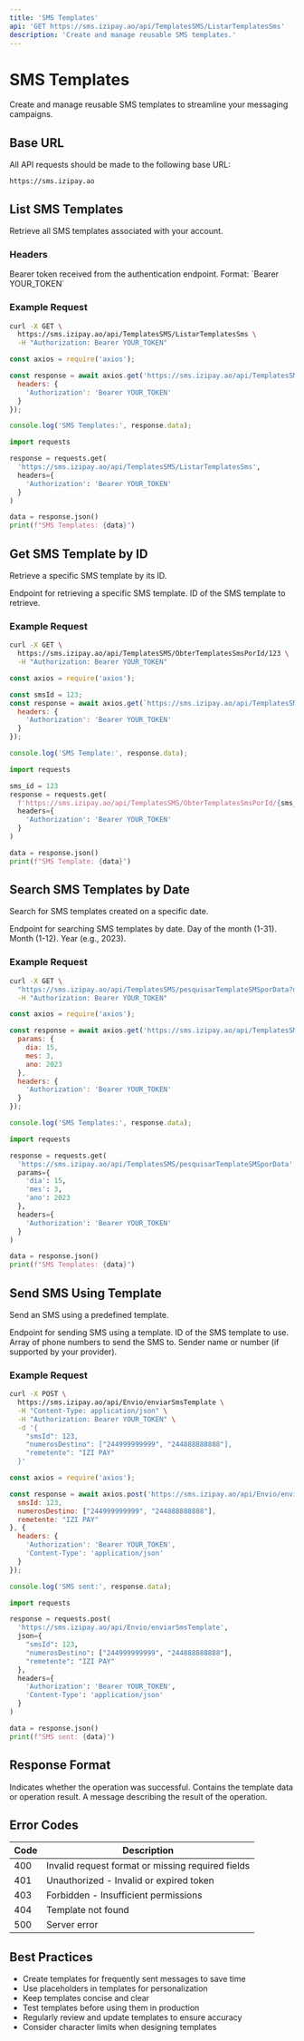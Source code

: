 ```yaml
---
title: 'SMS Templates'
api: 'GET https://sms.izipay.ao/api/TemplatesSMS/ListarTemplatesSms'
description: 'Create and manage reusable SMS templates.'
---
```


# SMS Templates

Create and manage reusable SMS templates to streamline your messaging campaigns.

## Base URL

All API requests should be made to the following base URL:

```
https://sms.izipay.ao
```

## List SMS Templates

Retrieve all SMS templates associated with your account.

### Headers

<ParamField header="Authorization" type="string" required>
  Bearer token received from the authentication endpoint. Format: `Bearer YOUR_TOKEN`
</ParamField>

### Example Request

<CodeGroup>

```bash cURL
curl -X GET \
  https://sms.izipay.ao/api/TemplatesSMS/ListarTemplatesSms \
  -H "Authorization: Bearer YOUR_TOKEN"
```

```javascript Node.js
const axios = require('axios');

const response = await axios.get('https://sms.izipay.ao/api/TemplatesSMS/ListarTemplatesSms', {
  headers: {
    'Authorization': 'Bearer YOUR_TOKEN'
  }
});

console.log('SMS Templates:', response.data);
```

```python Python
import requests

response = requests.get(
  'https://sms.izipay.ao/api/TemplatesSMS/ListarTemplatesSms',
  headers={
    'Authorization': 'Bearer YOUR_TOKEN'
  }
)

data = response.json()
print(f"SMS Templates: {data}")
```

</CodeGroup>

## Get SMS Template by ID

Retrieve a specific SMS template by its ID.

<ParamField path="ObterTemplatesSmsPorId/:smsId" type="string">
  Endpoint for retrieving a specific SMS template.
</ParamField>

<ParamField path="smsId" type="integer" required>
  ID of the SMS template to retrieve.
</ParamField>

### Example Request

<CodeGroup>

```bash cURL
curl -X GET \
  https://sms.izipay.ao/api/TemplatesSMS/ObterTemplatesSmsPorId/123 \
  -H "Authorization: Bearer YOUR_TOKEN"
```

```javascript Node.js
const axios = require('axios');

const smsId = 123;
const response = await axios.get(`https://sms.izipay.ao/api/TemplatesSMS/ObterTemplatesSmsPorId/${smsId}`, {
  headers: {
    'Authorization': 'Bearer YOUR_TOKEN'
  }
});

console.log('SMS Template:', response.data);
```

```python Python
import requests

sms_id = 123
response = requests.get(
  f'https://sms.izipay.ao/api/TemplatesSMS/ObterTemplatesSmsPorId/{sms_id}',
  headers={
    'Authorization': 'Bearer YOUR_TOKEN'
  }
)

data = response.json()
print(f"SMS Template: {data}")
```

</CodeGroup>

## Search SMS Templates by Date

Search for SMS templates created on a specific date.

<ParamField path="pesquisarTemplateSMSporData" type="string">
  Endpoint for searching SMS templates by date.
</ParamField>

<ParamField query="dia" type="integer" required>
  Day of the month (1-31).
</ParamField>

<ParamField query="mes" type="integer" required>
  Month (1-12).
</ParamField>

<ParamField query="ano" type="integer" required>
  Year (e.g., 2023).
</ParamField>

### Example Request

<CodeGroup>

```bash cURL
curl -X GET \
  "https://sms.izipay.ao/api/TemplatesSMS/pesquisarTemplateSMSporData?dia=15&mes=3&ano=2023" \
  -H "Authorization: Bearer YOUR_TOKEN"
```

```javascript Node.js
const axios = require('axios');

const response = await axios.get('https://sms.izipay.ao/api/TemplatesSMS/pesquisarTemplateSMSporData', {
  params: {
    dia: 15,
    mes: 3,
    ano: 2023
  },
  headers: {
    'Authorization': 'Bearer YOUR_TOKEN'
  }
});

console.log('SMS Templates:', response.data);
```

```python Python
import requests

response = requests.get(
  'https://sms.izipay.ao/api/TemplatesSMS/pesquisarTemplateSMSporData',
  params={
    'dia': 15,
    'mes': 3,
    'ano': 2023
  },
  headers={
    'Authorization': 'Bearer YOUR_TOKEN'
  }
)

data = response.json()
print(f"SMS Templates: {data}")
```

</CodeGroup>

## Send SMS Using Template

Send an SMS using a predefined template.

<ParamField path="Envio/enviarSmsTemplate" type="string">
  Endpoint for sending SMS using a template.
</ParamField>

<ParamField body="smsId" type="integer" required>
  ID of the SMS template to use.
</ParamField>

<ParamField body="numerosDestino" type="array" required>
  Array of phone numbers to send the SMS to.
</ParamField>

<ParamField body="remetente" type="string">
  Sender name or number (if supported by your provider).
</ParamField>

### Example Request

<CodeGroup>

```bash cURL
curl -X POST \
  https://sms.izipay.ao/api/Envio/enviarSmsTemplate \
  -H "Content-Type: application/json" \
  -H "Authorization: Bearer YOUR_TOKEN" \
  -d '{
    "smsId": 123,
    "numerosDestino": ["244999999999", "244888888888"],
    "remetente": "IZI PAY"
  }'
```

```javascript Node.js
const axios = require('axios');

const response = await axios.post('https://sms.izipay.ao/api/Envio/enviarSmsTemplate', {
  smsId: 123,
  numerosDestino: ["244999999999", "244888888888"],
  remetente: "IZI PAY"
}, {
  headers: {
    'Authorization': 'Bearer YOUR_TOKEN',
    'Content-Type': 'application/json'
  }
});

console.log('SMS sent:', response.data);
```

```python Python
import requests

response = requests.post(
  'https://sms.izipay.ao/api/Envio/enviarSmsTemplate',
  json={
    "smsId": 123,
    "numerosDestino": ["244999999999", "244888888888"],
    "remetente": "IZI PAY"
  },
  headers={
    'Authorization': 'Bearer YOUR_TOKEN',
    'Content-Type': 'application/json'
  }
)

data = response.json()
print(f"SMS sent: {data}")
```

</CodeGroup>

## Response Format

<ResponseField name="success" type="boolean">
  Indicates whether the operation was successful.
</ResponseField>

<ResponseField name="data" type="object">
  Contains the template data or operation result.
</ResponseField>

<ResponseField name="message" type="string">
  A message describing the result of the operation.
</ResponseField>

## Error Codes

| Code | Description |
|------|-------------|
| 400  | Invalid request format or missing required fields |
| 401  | Unauthorized - Invalid or expired token |
| 403  | Forbidden - Insufficient permissions |
| 404  | Template not found |
| 500  | Server error |

## Best Practices

- Create templates for frequently sent messages to save time
- Use placeholders in templates for personalization
- Keep templates concise and clear
- Test templates before using them in production
- Regularly review and update templates to ensure accuracy
- Consider character limits when designing templates 